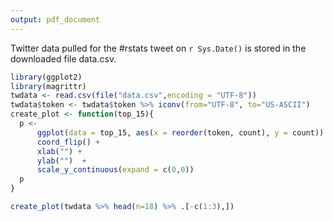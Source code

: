 ```yaml
---
output: pdf_document
---
```


Twitter data pulled for the #rstats tweet on `r Sys.Date()` is stored in the downloaded file data.csv.

```r
library(ggplot2)
library(magrittr)
twdata <- read.csv(file("data.csv",encoding = "UTF-8"))
twdata$token <- twdata$token %>% iconv(from="UTF-8", to="US-ASCII")
create_plot <- function(top_15){
  p <-
      ggplot(data = top_15, aes(x = reorder(token, count), y = count)) + geom_bar(stat ="identity") +
      coord_flip() +
      xlab("") + 
      ylab("")  +
      scale_y_continuous(expand = c(0,0))  
  p
}
```


```r
create_plot(twdata %>% head(n=18) %>% .[-c(1:3),])
```


